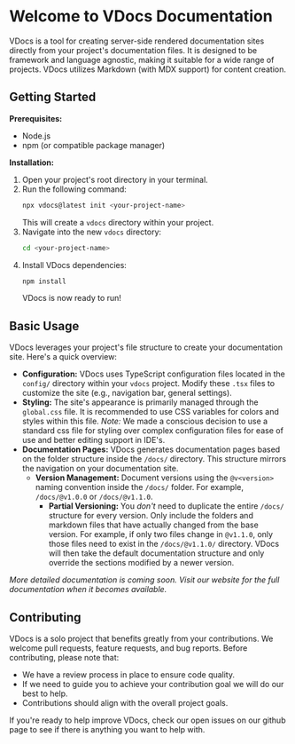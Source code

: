 # Welcome to VDocs Documentation

VDocs is a tool for creating server-side rendered documentation sites directly from your project's documentation files. It is designed to be framework and language agnostic, making it suitable for a wide range of projects. VDocs utilizes Markdown (with MDX support) for content creation.

<Codeblock lang="bash" content="npx create vdocs@latest" />


## Getting Started

**Prerequisites:**

*   Node.js
*   npm (or compatible package manager)

**Installation:**

1.  Open your project's root directory in your terminal.
2.  Run the following command:
    ```bash
    npx vdocs@latest init <your-project-name>
    ```
    This will create a `vdocs` directory within your project.
3.  Navigate into the new `vdocs` directory:
    ```bash
    cd <your-project-name>
    ```
4.  Install VDocs dependencies:
    ```bash
    npm install
    ```
    VDocs is now ready to run!

## Basic Usage

VDocs leverages your project's file structure to create your documentation site. Here's a quick overview:

*   **Configuration:** VDocs uses TypeScript configuration files located in the `config/` directory within your `vdocs` project. Modify these `.tsx` files to customize the site (e.g., navigation bar, general settings).
*   **Styling:** The site's appearance is primarily managed through the `global.css` file. It is recommended to use CSS variables for colors and styles within this file. *Note:* We made a conscious decision to use a standard css file for styling over complex configuration files for ease of use and better editing support in IDE's.
*   **Documentation Pages:** VDocs generates documentation pages based on the folder structure inside the `/docs/` directory. This structure mirrors the navigation on your documentation site.
    *   **Version Management:** Document versions using the `@v<version>` naming convention inside the `/docs/` folder. For example, `/docs/@v1.0.0` or `/docs/@v1.1.0`.
        *   **Partial Versioning:** You *don't* need to duplicate the entire `/docs/` structure for every version. Only include the folders and markdown files that have actually changed from the base version. For example, if only two files change in `@v1.1.0`, only those files need to exist in the `/docs/@v1.1.0/` directory. VDocs will then take the default documentation structure and only override the sections modified by a newer version.

_More detailed documentation is coming soon. Visit our website for the full documentation when it becomes available._

## Contributing

VDocs is a solo project that benefits greatly from your contributions. We welcome pull requests, feature requests, and bug reports. Before contributing, please note that:

*   We have a review process in place to ensure code quality.
*   If we need to guide you to achieve your contribution goal we will do our best to help.
*   Contributions should align with the overall project goals.

If you're ready to help improve VDocs, check our open issues on our github page to see if there is anything you want to help with.
